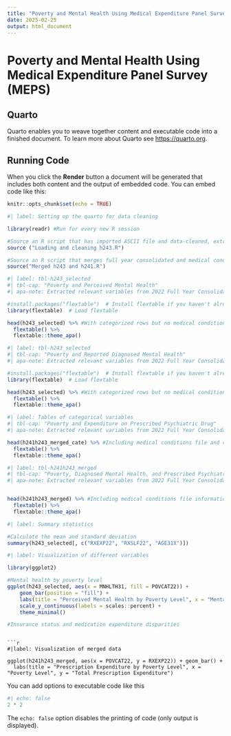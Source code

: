 ```yaml
---
title: "Poverty and Mental Health Using Medical Expenditure Panel Survey (MEPS)"
date: 2025-02-25
output: html_document 
---
```


# Poverty and Mental Health Using Medical Expenditure Panel Survey (MEPS)

## Quarto

Quarto enables you to weave together content and executable code into a finished document. To learn more about Quarto see <https://quarto.org>.

## Running Code

When you click the **Render** button a document will be generated that includes both content and the output of embedded code. You can embed code like this:

```r
knitr::opts_chunk$set(echo = TRUE)

#| label: Setting up the quarto for data cleaning

library(readr) #Run for every new R session

#Source an R script that has imported ASCII file and data-cleaned, extracting only relevant variables
source ("Loading and cleaning h243.R")

#Source an R script that merges full year consolidated and medical conditions file 
source("Merged h243 and h241.R")

```

```r
#| label: tbl-h243_selected
#| tbl-cap: "Poverty and Perceived Mental Health"
#| apa-note: Extracted relevant variables from 2022 Full Year Consolidated File and 2022 Medical Conditions File.

#install.packages("flextable")  # Install flextable if you haven't already
library(flextable)  # Load flextable

head(h243_selected) %>% #With categorized rows but no medical conditions file information
  flextable() %>%
  flextable::theme_apa()

```

```r
#| label: tbl-h243_selected
#| tbl-cap: "Poverty and Reported Diagnosed Mental Health"
#| apa-note: Extracted relevant variables from 2022 Full Year Consolidated File and 2022 Medical Conditions File.

#install.packages("flextable")  # Install flextable if you haven't already
library(flextable)  # Load flextable

head(h243_selected) %>% #With categorized rows but no medical conditions file information
  flextable() %>%
  flextable::theme_apa()

```


```r
#| label: Tables of categorical variables 
#| tbl-cap: "Poverty and Expenditure on Prescribed Psychiatric Drug"
#| apa-note: Extracted relevant variables from 2022 Full Year Consolidated File and 2022 Prescribed Medicine File. Denotes both sum of payments that include insurance and third-party coverage and out-of-pocket expenditure. 

head(h241h243_merged_cate) %>% #Including medical conditions file and categorized
  flextable() %>%
  flextable::theme_apa()
```


```r
#| label: tbl-h241h243_merged
#| tbl-cap: "Poverty, Diagnosed Mental Health, and Prescribed Psychiatric Drug Expenditure"
#| apa-note: Extracted relevant variables from 2022 Full Year Consolidated File and 2022 Medical Conditions File.


head(h241h243_merged) %>% #Including medical conditions file information but left numerical
  flextable() %>%
  flextable::theme_apa()

```


```r
#| label: Summary statistics 

#Calculate the mean and standard deviation
summary(h243_selected[, c("RXEXP22", "RXSLF22", "AGE31X")])
```


```r
#| label: Visualization of different variables

library(ggplot2)

#Mental health by poverty level
ggplot(h243_selected, aes(x = MNHLTH31, fill = POVCAT22)) +
    geom_bar(position = "fill") +
    labs(title = "Perceived Mental Health by Poverty Level", x = "Mental Health Status", y = "Proportion") +
    scale_y_continuous(labels = scales::percent) +
    theme_minimal()

#Insurance status and medication expenditure disparities

```

```

```r
#|label: Visualization of merged data 

ggplot(h241h243_merged, aes(x = POVCAT22, y = RXEXP22)) + geom_bar() + 
  labs(title = "Prescription Expenditure by Poverty Level", x = "Poverty Level", y = "Total Prescription Expenditure")

```

You can add options to executable code like this

```r
#| echo: false
2 * 2
```

The `echo: false` option disables the printing of code (only output is displayed).
